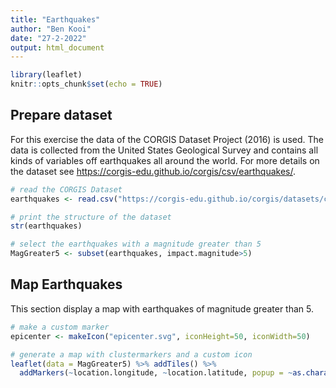 ```yaml
---
title: "Earthquakes"
author: "Ben Kooi"
date: "27-2-2022"
output: html_document
---
```


```r
library(leaflet)
knitr::opts_chunk$set(echo = TRUE)
```

## Prepare dataset

For this exercise the data of the CORGIS Dataset Project (2016) is used. The data is collected from the United States Geological Survey and contains all kinds of variables off earthquakes all around the world. For more details on the dataset see <https://corgis-edu.github.io/corgis/csv/earthquakes/>.

```r
# read the CORGIS Dataset
earthquakes <- read.csv("https://corgis-edu.github.io/corgis/datasets/csv/earthquakes/earthquakes.csv")

# print the structure of the dataset
str(earthquakes)

# select the earthquakes with a magnitude greater than 5
MagGreater5 <- subset(earthquakes, impact.magnitude>5)

```

## Map Earthquakes

This section display a map with earthquakes of magnitude greater than 5.

```r
# make a custom marker
epicenter <- makeIcon("epicenter.svg", iconHeight=50, iconWidth=50)

# generate a map with clustermarkers and a custom icon
leaflet(data = MagGreater5) %>% addTiles() %>%
  addMarkers(~location.longitude, ~location.latitude, popup = ~as.character(location.full), label = ~as.character(impact.magnitude), icon = epicenter, clusterOptions = markerClusterOptions()) 
```


